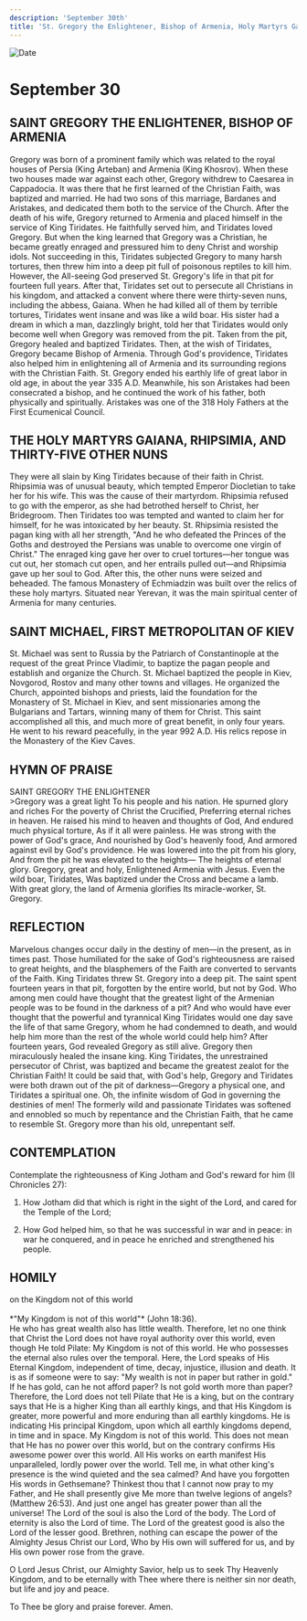 ```yaml
---
description: 'September 30th'
title: 'St. Gregory the Enlightener, Bishop of Armenia, Holy Martyrs Gaiana, Rhipsimia, and Thirty-Five other Nuns, St. Michael, First Metropolitan of Kiev'
---
```


<CustomPaginator />
<RunningHead />

<Image src="/title-imprint.png" height={68} width={50} alt="Date" className="title-imprint"/>

# <div id="date">September <Image className="four-dot" src="/four-dot.png" height={15} width={15} alt="" />30</div>

## SAINT GREGORY THE ENLIGHTENER, BISHOP OF ARMENIA

Gregory was born of a prominent family which was related to the royal houses of Persia (King Arteban) and Armenia (King Khosrov). When these two houses made war against each other, Gregory withdrew to Caesarea in Cappadocia. It was there that he first learned of the Christian Faith, was baptized and married. He had two sons of this marriage, Bardanes and Aristakes, and dedicated them both to the service of the Church. After the death of his wife, Gregory returned to Armenia and placed himself in the service of King Tiridates. He faithfully served him, and Tiridates loved Gregory. But when the king learned that Gregory was a Christian, he became greatly enraged and pressured him to deny Christ and worship idols. Not succeeding in this, Tiridates subjected Gregory to many harsh tortures, then threw him into a deep pit full of poisonous reptiles to kill him. However, the All-seeing God preserved St. Gregory's life in that pit for fourteen full years. After that, Tiridates set out to persecute all Christians in his kingdom, and attacked a convent where there were thirty-seven nuns, including the abbess, Gaiana. When he had killed all of them by terrible tortures, Tiridates went insane and was like a wild boar. His sister had a dream in which a man, dazzlingly bright, told her that Tiridates would only become well when Gregory was removed from the pit. Taken from the pit, Gregory healed and baptized Tiridates. Then, at the wish of Tiridates, Gregory became Bishop of Armenia. Through God's providence, Tiridates also helped him in enlightening all of Armenia and its surrounding regions with the Christian Faith. St. Gregory ended his earthly life of great labor in old age, in about the year 335 A.D. Meanwhile, his son Aristakes had been consecrated a bishop, and he continued the work of his father, both physically and spiritually. Aristakes was one of the 318 Holy Fathers at the First Ecumenical Council.

## THE HOLY MARTYRS GAIANA, RHIPSIMIA, AND THIRTY-FIVE OTHER NUNS

They were all slain by King Tiridates because of their faith in Christ. Rhipsimia was of unusual beauty, which tempted Emperor Diocletian to take her for his wife. This was the cause of their martyrdom. Rhipsimia refused to go with the emperor, as she had betrothed herself to Christ, her Bridegroom. Then Tiridates too was tempted and wanted to claim her for himself, for he was intoxicated by her beauty. St. Rhipsimia resisted the pagan king with all her strength, "And he who defeated the Princes of the Goths and destroyed the Persians was unable to overcome one virgin of Christ." The enraged king gave her over to cruel tortures—her tongue was cut out, her stomach cut open, and her entrails pulled out—and Rhipsimia gave up her soul to God. After this, the other nuns were seized and beheaded. The famous Monastery of Echmiadzin was built over the relics of these holy martyrs. Situated near Yerevan, it was the main spiritual center of Armenia for many centuries.

## SAINT MICHAEL, FIRST METROPOLITAN OF KIEV

St. Michael was sent to Russia by the Patriarch of Constantinople at the request of the great Prince Vladimir, to baptize the pagan people and establish and organize the Church. St. Michael baptized the people in Kiev, Novgorod, Rostov and many other towns and villages. He organized the Church, appointed bishops and priests, laid the foundation for the Monastery of St. Michael in Kiev, and sent missionaries among the Bulgarians and Tartars, winning many of them for Christ. This saint accomplished all this, and much more of great benefit, in only four years. He went to his reward peacefully, in the year 992 A.D. His relics repose in the Monastery of the Kiev Caves.


## HYMN OF PRAISE
<div style={{textAlign:'center', color:'crimson', fontWeight:'bold'}}>
SAINT GREGORY THE ENLIGHTENER
</div>
>Gregory was a great light   
To his people and his nation.  
He spurned glory and riches  
For the poverty of Christ the Crucified,  
Preferring eternal riches in heaven.  
He raised his mind to heaven and thoughts of God,  
And endured much physical torture,  
As if it all were painless.  
He was strong with the power of God's grace,  
And nourished by God's heavenly food,  
And armored against evil by God's providence.  
He was lowered into the pit from his glory,  
And from the pit he was elevated to the heights—  
The heights of eternal glory.  
Gregory, great and holy,  
Enlightened Armenia with Jesus.  
Even the wild boar, Tiridates,  
Was baptized under the Cross and became a lamb.  
With great glory, the land of Armenia glorifies  
Its miracle-worker, St. Gregory.  


## REFLECTION

Marvelous changes occur daily in the destiny of men—in the present, as in times past. Those humiliated for the sake of God's righteousness are raised to great heights, and the blasphemers of the Faith are converted to servants of the Faith. King Tiridates threw St. Gregory into a deep pit. The saint spent fourteen years in that pit, forgotten by the entire world, but not by God. Who among men could have thought that the greatest light of the Armenian people was to be found in the darkness of a pit? And who would have ever thought that the powerful and tyrannical King Tiridates would one day save the life of that same Gregory, whom he had condemned to death, and would help him more than the rest of the whole world could help him? After fourteen years, God revealed Gregory as still alive. Gregory then miraculously healed the insane king. King Tiridates, the unrestrained persecutor of Christ, was baptized and became the greatest zealot for the Christian Faith! It could be said that, with God's help, Gregory and Tiridates were both drawn out of the pit of darkness—Gregory a physical one, and Tiridates a spiritual one. Oh, the infinite wisdom of God in governing the destinies of men! The formerly wild and passionate Tiridates was softened and ennobled so much by repentance and the Christian Faith, that he came to resemble St. Gregory more than his old, unrepentant self. 


## CONTEMPLATION

Contemplate the righteousness of King Jotham and God's reward for him (II Chronicles 27):

1. How Jotham did that which is right in the sight of the Lord, and cared for the Temple of the Lord;

2. How God helped him, so that he was successful in war and in peace: in war he conquered, and in peace he enriched and strengthened his people.


## HOMILY
<div style={{textAlign:'center', color:'crimson', fontWeight:'bold'}}>
on the Kingdom not of this world
</div>
<br />
<div style={{textAlign:'right'}}>
*"My Kingdom is not of this world"* (John 18:36).
</div>
He who has great wealth also has little wealth. Therefore, let no one think that Christ the Lord does not have royal authority over this world, even though He told Pilate: My Kingdom is not of this world. He who possesses the eternal also rules over the temporal. Here, the Lord speaks of His Eternal Kingdom, independent of time, decay, injustice, illusion and death. It is as if someone were to say: "My wealth is not in paper but rather in gold." If he has gold, can he not afford paper? Is not gold worth more than paper? Therefore, the Lord does not tell Pilate that He is a king, but on the contrary says that He is a higher King than all earthly kings, and that His Kingdom is greater, more powerful and more enduring than all earthly kingdoms. He is indicating His principal Kingdom, upon which all earthly kingdoms depend, in time and in space. My Kingdom is not of this world. This does not mean that He has no power over this world, but on the contrary confirms His awesome power over this world. All His works on earth manifest His unparalleled, lordly power over the world. Tell me, in what other king's presence is the wind quieted and the sea calmed? And have you forgotten His words in Gethsemane? Thinkest thou that I cannot now pray to my Father, and He shall presently give Me more than twelve legions of angels? (Matthew 26:53). And just one angel has greater power than all the universe! The Lord of the soul is also the Lord of the body. The Lord of eternity is also the Lord of time. The Lord of the greatest good is also the Lord of the lesser good. Brethren, nothing can escape the power of the Almighty Jesus Christ our Lord, Who by His own will suffered for us, and by His own power rose from the grave.

O Lord Jesus Christ, our Almighty Savior, help us to seek Thy Heavenly Kingdom, and to be eternally with Thee where there is neither sin nor death, but life and joy and peace.

To Thee be glory and praise forever. Amen.